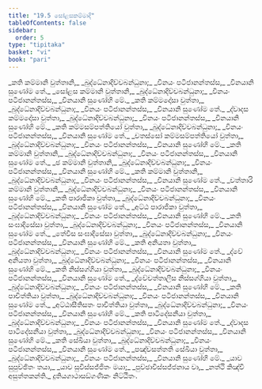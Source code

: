 ```yaml
---
title: "19.5 සෝළසකම්මාදි"
tableOfContents: false
sidebar:
  order: 5
type: "tipitaka"
basket: "vi"
book: "pari"
---
```



<DynamicBreadcrumb />

<Division number="478" book="pari">

<Paragraph number="2316" type="verses" book="pari">
_කති කම්මානි වුත්තානි,_  
_බුද්ධේනාදිච්චබන්ධුනා;_  
_විනයං පටිජානන්තස්ස,_  
_විනයානි සුණෝම තේ._  

</Paragraph>

<Paragraph number="2317" type="verses" book="pari">
_සෝළස කම්මානි වුත්තානි,_  
_බුද්ධේනාදිච්චබන්ධුනා;_  
_විනයං පටිජානන්තස්ස,_  
_විනයානි සුණෝහි මේ._  

</Paragraph>

<Paragraph number="2318" type="verses" book="pari">
_කති කම්මදෝසා වුත්තා,_  
_බුද්ධේනාදිච්චබන්ධුනා;_  
_විනයං පටිජානන්තස්ස,_  
_විනයානි සුණෝම තේ._  

</Paragraph>

<Paragraph number="2319" type="verses" book="pari">
_ද්වාදස කම්මදෝසා වුත්තා,_  
_බුද්ධේනාදිච්චබන්ධුනා;_  
_විනයං පටිජානන්තස්ස,_  
_විනයානි සුණෝහි මේ._  

</Paragraph>

<Paragraph number="2320" type="verses" book="pari">
_කති කම්මසම්පත්තියෝ වුත්තා,_  
_බුද්ධේනාදිච්චබන්ධුනා;_  
_විනයං පටිජානන්තස්ස,_  
_විනයානි සුණෝම තේ._  

</Paragraph>

<Paragraph number="2321" type="verses" book="pari">
_චතස්සෝ කම්මසම්පත්තියෝ වුත්තා,_  
_බුද්ධේනාදිච්චබන්ධුනා;_  
_විනයං පටිජානන්තස්ස,_  
_විනයානි සුණෝහි මේ._  

</Paragraph>

<Paragraph number="2322" type="verses" book="pari">
_කති කම්මානි වුත්තානි,_  
_බුද්ධේනාදිච්චබන්ධුනා;_  
_විනයං පටිජානන්තස්ස,_  
_විනයානි සුණෝම තේ._  

</Paragraph>

<Paragraph number="2323" type="verses" book="pari">
_ඡ කම්මානි වුත්තානි,_  
_බුද්ධේනාදිච්චබන්ධුනා;_  
_විනයං පටිජානන්තස්ස,_  
_විනයානි සුණෝහි මේ._  

</Paragraph>

<Paragraph number="2324" type="verses" book="pari">
_කති කම්මානි වුත්තානි,_  
_බුද්ධේනාදිච්චබන්ධුනා;_  
_විනයං පටිජානන්තස්ස,_  
_විනයානි සුණෝම තේ._  

</Paragraph>

<Paragraph number="2325" type="verses" book="pari">
_චත්තාරි කම්මානි වුත්තානි,_  
_බුද්ධේනාදිච්චබන්ධුනා;_  
_විනයං පටිජානන්තස්ස,_  
_විනයානි සුණෝහි මේ._  

</Paragraph>

<Paragraph number="2326" type="verses" book="pari">
_කති පාරාජිකා වුත්තා,_  
_බුද්ධේනාදිච්චබන්ධුනා;_  
_විනයං පටිජානන්තස්ස,_  
_විනයානි සුණෝම තේ._  

</Paragraph>

<Paragraph number="2327" type="verses" book="pari">
_අට්ඨ පාරාජිකා වුත්තා,_  
_බුද්ධේනාදිච්චබන්ධුනා;_  
_විනයං පටිජානන්තස්ස,_  
_විනයානි සුණෝහි මේ._  

</Paragraph>

<Paragraph number="2328" type="verses" book="pari">
_කති සංඝාදිසේසා වුත්තා,_  
_බුද්ධේනාදිච්චබන්ධුනා;_  
_විනයං පටිජානන්තස්ස,_  
_විනයානි සුණෝම තේ._  

</Paragraph>

<Paragraph number="2329" type="verses" book="pari">
_තේවීස සංඝාදිසේසා වුත්තා,_  
_බුද්ධේනාදිච්චබන්ධුනා;_  
_විනයං පටිජානන්තස්ස,_  
_විනයානි සුණෝහි මේ._  

</Paragraph>

<Paragraph number="2330" type="verses" book="pari">
_කති අනියතා වුත්තා,_  
_බුද්ධේනාදිච්චබන්ධුනා;_  
_විනයං පටිජානන්තස්ස,_  
_විනයානි සුණෝම තේ._  

</Paragraph>

<Paragraph number="2331" type="verses" book="pari">
_ද්වේ අනියතා වුත්තා,_  
_බුද්ධේනාදිච්චබන්ධුනා;_  
_විනයං පටිජානන්තස්ස,_  
_විනයානි සුණෝහි මේ._  

</Paragraph>

<Paragraph number="2332" type="verses" book="pari">
_කති නිස්සග්ගියා වුත්තා,_  
_බුද්ධේනාදිච්චබන්ධුනා;_  
_විනයං පටිජානන්තස්ස,_  
_විනයානි සුණෝම තේ._  

</Paragraph>

<Paragraph number="2333" type="verses" book="pari">
_ද්වේචත්තාලීස නිස්සග්ගියා වුත්තා,_  
_බුද්ධේනාදිච්චබන්ධුනා;_  
_විනයං පටිජානන්තස්ස,_  
_විනයානි සුණෝහි මේ._  

</Paragraph>

<Paragraph number="2334" type="verses" book="pari">
_කති පාචිත්තියා වුත්තා,_  
_බුද්ධේනාදිච්චබන්ධුනා;_  
_විනයං පටිජානන්තස්ස,_  
_විනයානි සුණෝම තේ._  

</Paragraph>

<Paragraph number="2335" type="verses" book="pari">
_අට්ඨාසීතිසතං පාචිත්තියා වුත්තා,_  
_බුද්ධේනාදිච්චබන්ධුනා;_  
_විනයං පටිජානන්තස්ස,_  
_විනයානි සුණෝහි මේ._  

</Paragraph>

<Paragraph number="2336" type="verses" book="pari">
_කති පාටිදේසනීයා වුත්තා,_  
_බුද්ධේනාදිච්චබන්ධුනා;_  
_විනයං පටිජානන්තස්ස,_  
_විනයානි සුණෝම තේ._  

</Paragraph>

<Paragraph number="2337" type="verses" book="pari">
_ද්වාදස පාටිදේසනීයා වුත්තා,_  
_බුද්ධේනාදිච්චබන්ධුනා;_  
_විනයං පටිජානන්තස්ස,_  
_විනයානි සුණෝහි මේ._  

</Paragraph>

<Paragraph number="2338" type="verses" book="pari">
_කති සේඛියා වුත්තා,_  
_බුද්ධේනාදිච්චබන්ධුනා;_  
_විනයං පටිජානන්තස්ස,_  
_විනයානි සුණෝම තේ._  

</Paragraph>

<Paragraph number="2339" type="verses" book="pari">
_පඤ්චසත්තති සේඛියා වුත්තා,_  
_බුද්ධේනාදිච්චබන්ධුනා;_  
_විනයං පටිජානන්තස්ස,_  
_විනයානි සුණෝහි මේ._  

</Paragraph>

<Paragraph number="2340" type="verses" book="pari">
_යාව සුපුච්ඡිතං තයා,_  
_යාව සුවිස්සජ්ජිතං මයා;_  
_පුච්ඡාවිස්සජ්ජනාය වා,_  
_නත්ථි කිඤ්චි අසුත්තකන්ති._  


</Paragraph>
</Division>

<Paragraph number="2341" type="center" book="pari">
දුතියගාථාසඞ්ගණිකං නිට්ඨිතං.
</Paragraph>